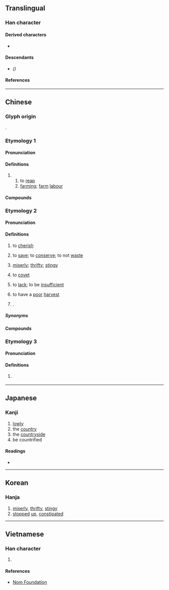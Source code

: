 {{also|啬}}
{{character info}}
==Translingual==

===Han character===
{{Han char|rn=30|rad=口|as=10|sn=13|four=40601|canj=GOWR|ids=⿱⿻土从回}}

====Derived characters====
* {{l|mul|[[墻]], [[嬙]]([[嫱]]), [[懎]], [[檣]]([[樯]]), [[牆]]([[墙]]), [[繬]], [[艢]], [[薔]]([[蔷]]), [[䉢]], [[廧]], [[濇]]([[𬈧]]), [[㱇]], [[轖]], [[穡]]}}

====Descendants====
* {{l|mul|[[啬]]}} ''({{w|Simplified Chinese}})''

====References====
{{Han ref|kx=0202.050|dkj=04053|dj=0424.320|hdz=10665.110|uh=55C7}}

----

==Chinese==
{{zh-forms|s=啬|alt=𠾂,𤲷}}

===Glyph origin===
{{Han etyl}}
{{Han compound|來|㐭|ls=ic}}.

===Etymology 1===

====Pronunciation====
{{zh-pron
|m=sè
|c=sik1
|mc=y
|oc=y
|cat=v,n
}}

====Definitions====
{{zh-hanzi}}

# {{zh-original|穡}}
## to [[reap]]
## [[farming]]; [[farm]] [[labour]]

====Compounds====
{{zh-der|嗇夫|人嗇夫|先嗇|力嗇|司嗇|嗇事|嗇人|嗇年|嗇民|嗇黍|田嗇夫|稼嗇|鄉嗇夫}}

===Etymology 2===
{{rfe|zh}}

====Pronunciation====
{{zh-pron
|m=sè
|m-s=se2
|c=sik1
|c-t=lhet2,set2
|g=set6
|h=pfs=set;gd=sêd5
|j=sah4/seh4
|j_note=sah4 - vernacular; seh4 - literary
|mb=să̤
|md=sáik
|mn=xm,zz,tw:sek/qz:siak/tw:siah
|mn_note=Taiwan: sek - literary; siah - vernacular
|mn-t=sêg4/siag4/siêg4
|w=4seq
|x=se6
|mc=y
|oc=n,y
|cat=v,a,pn
}}

====Definitions====
{{zh-hanzi}}

# {{lb|zh|obsolete}} to [[cherish]]
# {{lb|zh|obsolete}} to [[save]]; to [[conserve]]; to not [[waste]]
# [[miserly]]; [[thrifty]]; [[stingy]]
# {{lb|zh|obsolete}} to [[covet]]
# {{lb|zh|obsolete}} to [[lack]]; to be [[insufficient]]
# {{lb|zh|rare}} to have a [[poor]] [[harvest]]
# {{surname|zh}}.

=====Synonyms=====
{{zh-dial|吝嗇}}

====Compounds====
{{zh-der|吝嗇|嗇夫|剋嗇|嗇刻|慳嗇霖|儉嗇|吝嗇鬼|太嗇|嗇己奉公|嗇細|遴嗇|貪嗇|繁言吝嗇|嗇事|嗇克|嗇吝|嗇嗇|嗇氣|嗇神|嗇禍|嗇術|嗇養|嗇黍|孅嗇|寒嗇|愛嗇|慳嗇|憢嗇|珍嗇|瑣嗇|省嗇|節嗇|縮衣嗇食|纖嗇|葆嗇|貧嗇|贏嗇|鄉嗇夫|鄙嗇|閟嗇|靳嗇|頑嗇|頤嗇}}

===Etymology 3===

====Pronunciation====
{{zh-pron
|m=sè
|c=sik1
|mc=y
|oc=n,y
|cat=a
}}

====Definitions====
{{zh-hanzi}}

# {{lb|zh|obsolete}} {{zh-alt-form|濇|not [[smooth]]; not [[flow]]ing}}

----

==Japanese==

===Kanji===
{{ja-kanji|grade=|rs=口10}}

# [[lowly]]
# the [[country]]
# the [[countryside]]
# be countrified

====Readings====
* {{ja-readings|on=[[しょく]] (shoku)|kun=[[おしむ]] (oshimu), [[やぶさか]] (yabusaka)}}

----

==Korean==

===Hanja===
{{ko-hanja|hangeul=색|rv=saek|mr=saek}}

# [[miserly]], [[thrifty]], [[stingy]]
# [[stopped]] [[up]], [[constipated]]

----

==Vietnamese==

===Han character===
{{vi-readings|reading=sắc|rs=口10}}

# {{rfdef|vi|sort=口10}}

====References====
* [http://nomfoundation.org/common/nom_details.php?codepoint=55c7 Nom Foundation]